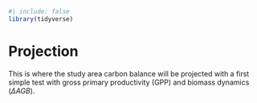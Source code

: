 ```r
#| include: false
library(tidyverse)
```

# Projection {.unnumbered}

This is where the study area carbon balance will be projected with a first simple test with gross primary productivity (GPP) and biomass dynamics ($\Delta AGB$).
